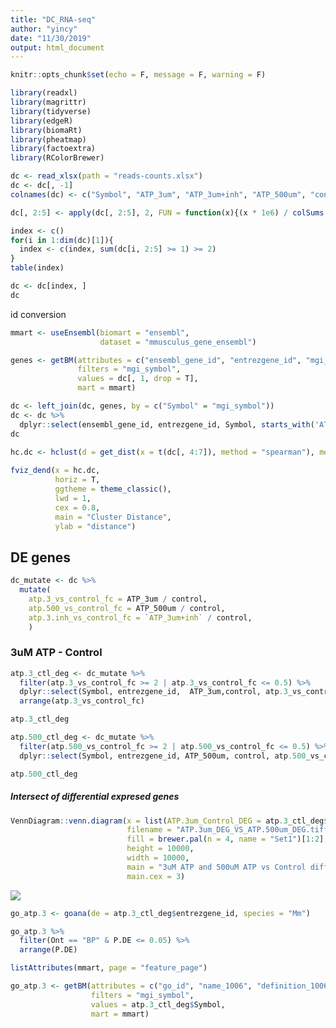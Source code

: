 ```yaml
---
title: "DC_RNA-seq"
author: "yincy"
date: "11/30/2019"
output: html_document
---
```


```r
knitr::opts_chunk$set(echo = F, message = F, warning = F)
```


```r
library(readxl)
library(magrittr)
library(tidyverse)
library(edgeR)
library(biomaRt)
library(pheatmap)
library(factoextra)
library(RColorBrewer)
```


```r
dc <- read_xlsx(path = "reads-counts.xlsx")
dc <- dc[, -1]
colnames(dc) <- c("Symbol", "ATP_3um", "ATP_3um+inh", "ATP_500um", "control")
```



```r
dc[, 2:5] <- apply(dc[, 2:5], 2, FUN = function(x){(x * 1e6) / colSums(dc[, -1])})

index <- c()
for(i in 1:dim(dc)[1]){
  index <- c(index, sum(dc[i, 2:5] >= 1) >= 2)
}
table(index)
```

```r
dc <- dc[index, ]
dc
```


id conversion  
```r
mmart <- useEnsembl(biomart = "ensembl", 
                    dataset = "mmusculus_gene_ensembl")
```


```r
genes <- getBM(attributes = c("ensembl_gene_id", "entrezgene_id", "mgi_symbol"),
               filters = "mgi_symbol",
               values = dc[, 1, drop = T],
               mart = mmart)
```


```r
dc <- left_join(dc, genes, by = c("Symbol" = "mgi_symbol"))
dc <- dc %>% 
  dplyr::select(ensembl_gene_id, entrezgene_id, Symbol, starts_with('ATP'), control)
dc
```


```r
hc.dc <- hclust(d = get_dist(x = t(dc[, 4:7]), method = "spearman"), method = "ward.D2")
  
fviz_dend(x = hc.dc,
          horiz = T,
          ggtheme = theme_classic(),
          lwd = 1,
          cex = 0.8,
          main = "Cluster Distance",
          ylab = "distance")
```



## DE genes  
```r
dc_mutate <- dc %>% 
  mutate(
    atp.3_vs_control_fc = ATP_3um / control,
    atp.500_vs_control_fc = ATP_500um / control,
    atp.3.inh_vs_control_fc = `ATP_3um+inh` / control,
    )
```


### 3uM ATP - Control  
```r
atp.3_ctl_deg <- dc_mutate %>% 
  filter(atp.3_vs_control_fc >= 2 | atp.3_vs_control_fc <= 0.5) %>% 
  dplyr::select(Symbol, entrezgene_id,  ATP_3um,control, atp.3_vs_control_fc) %>% 
  arrange(atp.3_vs_control_fc)

atp.3_ctl_deg
```


```r
atp.500_ctl_deg <- dc_mutate %>% 
  filter(atp.500_vs_control_fc >= 2 | atp.500_vs_control_fc <= 0.5) %>% 
  dplyr::select(Symbol, entrezgene_id, ATP_500um, control, atp.500_vs_control_fc)

atp.500_ctl_deg
```

##### Intersect of differential expresed genes  
```r
VennDiagram::venn.diagram(x = list(ATP.3um_Control_DEG = atp.3_ctl_deg$Symbol, ATP.500_Control_DEG = atp.500_ctl_deg$Symbol),
                          filename = "ATP.3um_DEG_VS_ATP.500um_DEG.tiff",
                          fill = brewer.pal(n = 4, name = "Set1")[1:2],
                          height = 10000,
                          width = 10000,
                          main = "3uM ATP and 500uM ATP vs Control differential expressed genes",
                          main.cex = 3)
```
![](./ATP.3um_DEG_VS_ATP.500um_DEG.tiff)


```r
go_atp.3 <- goana(de = atp.3_ctl_deg$entrezgene_id, species = "Mm")
```


```r
go_atp.3 %>% 
  filter(Ont == "BP" & P.DE <= 0.05) %>% 
  arrange(P.DE)
```

```r
listAttributes(mmart, page = "feature_page")
```


```r
go_atp.3 <- getBM(attributes = c("go_id", "name_1006", "definition_1006", "goslim_goa_accession", "goslim_goa_description", "mgi_symbol"), 
                  filters = "mgi_symbol",
                  values = atp.3_ctl_deg$Symbol,
                  mart = mmart)
```





